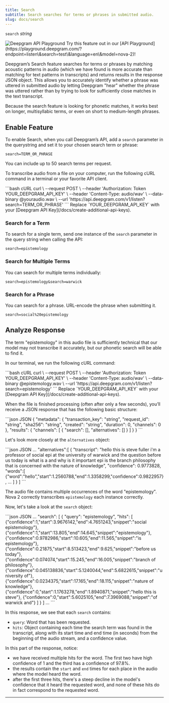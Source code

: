 ```yaml
---
title: Search
subtitle: Search searches for terms or phrases in submitted audio.
slug: docs/search
---
```



`search` *string*

<div class="flex flex-row gap-2">
<Markdown src="../snippets/pre-recorded.mdx" /> <Markdown src="../snippets/streaming.mdx" /> <Markdown src="../snippets/all-available-languages.mdx" />
</div>

<div class="api-playground-call">
<span>
<img src="https://res.cloudinary.com/deepgram/image/upload/v1717523786/devex/codey-greeting_rekqe1.svg" alt="Deepgram API Playground"/>   Try this feature out in our [API Playground](https://playground.deepgram.com/?endpoint=listen\&search=test\&language=en\&model=nova-2)!
</span>
</div>

Deepgram’s Search feature searches for terms or phrases by matching acoustic patterns in audio (which we have found is more accurate than matching for text patterns in transcripts) and returns results in the response JSON object. This allows you to accurately identify whether a phrase was uttered in submitted audio by letting Deepgram "hear" whether the phrase was uttered rather than by trying to look for sufficiently close matches in the text transcript.

<Info>
  Because the search feature is looking for phonetic matches, it works best on longer, multisyllabic terms, or even on short to medium-length phrases.
</Info>

## Enable Feature

To enable Search, when you call Deepgram’s API, add a `search` parameter in the querystring and set it to your chosen search term or phrase:

`search=TERM_OR_PHRASE`

<Info>
  You can include up to 50 search terms per request.
</Info>

To transcribe audio from a file on your computer, run the following cURL command in a terminal or your favorite API client.

<CodeGroup>
  ```bash cURL
  curl \
    --request POST \
    --header 'Authorization: Token YOUR_DEEPGRAM_API_KEY' \
    --header 'Content-Type: audio/wav' \
    --data-binary @youraudio.wav \
    --url 'https://api.deepgram.com/v1/listen?search=TERM_OR_PHRASE'
  ```
</CodeGroup>

<Warning>
  Replace `YOUR_DEEPGRAM_API_KEY` with your [Deepgram API Key](/docs/create-additional-api-keys).
</Warning>

### Search for a Term

To search for a single term, send one instance of the `search` parameter in the query string when calling the API:

`search=epistemology`

### Search for Multiple Terms

You can search for multiple terms individually:

`search=epistemology&search=warwick`

### Search for a Phrase

You can search for a phrase. URL-encode the phrase when submitting it.

`search=social%20epistemology`

## Analyze Response

The term "epistemology" in this audio file is sufficiently technical that our model may not transcribe it accurately, but our phonetic search will be able to find it.

In our terminal, we run the following cURL command:

<CodeGroup>
  ```bash cURL
  curl \
    --request POST \
    --header 'Authorization: Token YOUR_DEEPGRAM_API_KEY' \
    --header 'Content-Type: audio/wav' \
    --data-binary @epistemology.wav \
    --url 'https://api.deepgram.com/v1/listen?search=epistemology'
  ```
</CodeGroup>

<Warning>
  Replace `YOUR_DEEPGRAM_API_KEY` with your [Deepgram API Key](/docs/create-additional-api-keys).
</Warning>

When the file is finished processing (often after only a few seconds), you’ll receive a JSON response that has the following basic structure:

<CodeGroup>
  ```json JSON
  {
  	"metadata": {
  		"transaction_key": "string",
  		"request_id": "string",
  		"sha256": "string",
  		"created": "string",
  		"duration": 0,
  		"channels": 0
  	},
  	"results": {
  		"channels": [
  			{
  				"search": [],
  				"alternatives": []
  			}
  		]
  	}
  }
  ```
</CodeGroup>

Let's look more closely at the `alternatives` object:

<CodeGroup>
  ```json JSON
  ...
  "alternatives":[
    {
      "transcript": "hello this is steve fuller i'm a professor of social epi at the university of warwick and the question before us today is what is a and why is it important epi is the branch philosophy that is concerned with the nature of knowledge",
      "confidence": 0.9773828,
      "words":[
        {"word":"hello","start":1.2560788,"end":1.3358299,"confidence":0.9822957},
          ...
      ]
    }
  ]
  ```
</CodeGroup>

The audio file contains multiple occurrences of the word "epistemology". Nova 2 correctly transcribes `epistemology` each instance correctly.

Now, let's take a look at the `search` object:

<CodeGroup>
  ```json JSON
  ...
  "search": [
    {
      "query": "epistemology",
      "hits": [
        {"confidence":1,"start":3.9676142,"end":4.7651243,"snippet":"social epistemology"},
        {"confidence":1,"start":13.805,"end":14.645,"snippet":"epistemology"},
        {"confidence":0.9782986,"start":10.605,"end":11.565,"snippet":"is epistemology"},
        {"confidence":0.21875,"start":8.513423,"end":9.625,"snippet":"before us today"},
        {"confidence":0.074074,"start":15.245,"end":16.005,"snippet":"branch of philosophy"},
        {"confidence":0.045138836,"start":5.1240044,"end":5.6822615,"snippet":"university of"},
        {"confidence":0.0234375,"start":17.165,"end":18.115,"snippet":"nature of knowledge"},
        {"confidence":0,"start":1.1763278,"end":1.8940871,"snippet":"hello this is steve"},
        {"confidence":0,"start":5.6025105,"end":7.3969088,"snippet":"of warwick and"}
      ]
    }
  ]
  ...
  ```
</CodeGroup>

In this response, we see that each `search` contains:

* `query`: Word that has been requested.
* `hits`: Object containing each time the search term was found in the transcript, along with its start time and end time (in seconds) from the beginning of the audio stream, and a confidence value.

In this part of the response, notice:

* we have received multiple hits for the word. The first two have high confidence of 1 and the third has a confidence of 97.8%.
* the results contain the `start` and `end` times for each place in the audio where the model heard the word.
* after the first three hits, there's a steep decline in the model's confidence that it heard the requested word, and none of these hits do in fact correspond to the requested word.

***
